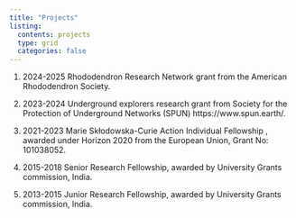 ```yaml
---
title: "Projects"
listing:
  contents: projects
  type: grid
  categories: false
---
```


1. 2024-2025      Rhododendron Research Network grant from the American Rhododendron Society. 

2. 2023-2024      Underground explorers research grant from Society for the Protection of Underground Networks (SPUN) https://www.spun.earth/.

3. 2021-2023	Marie Skłodowska-Curie Action Individual Fellowship , awarded under Horizon 2020 from the European Union, Grant No: 101038052.

4. 2015-2018	Senior Research Fellowship, awarded by University Grants commission, India.

5. 2013-2015	Junior Research Fellowship, awarded by University Grants commission, India.




